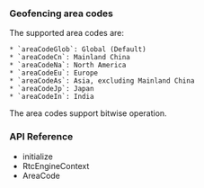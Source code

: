 <PlatformWrapper platform="flutter">

### Geofencing area codes

The supported area codes are:

    * `areaCodeGlob`: Global (Default)
    * `areaCodeCn`: Mainland China
    * `areaCodeNa`: North America
    * `areaCodeEu`: Europe
    * `areaCodeAs`: Asia, excluding Mainland China
    * `areaCodeJp`: Japan
    * `areaCodeIn`: India

The area codes support bitwise operation.

### API Reference

* <Link to = "{{global.API_REF_FLUTTER_ROOT_VOICE_SDK}}/class_irtcengine.html#api_irtcengine_create2">initialize</Link>

* <Link to = "{{global.API_REF_FLUTTER_ROOT_VOICE_SDK}}/rtc_api_data_type.html#class_rtcengineconfig">RtcEngineContext</Link>

* <Link to = "{{global.API_REF_FLUTTER_ROOT_VOICE_SDK}}/rtc_api_data_type.html#enum_areacode">AreaCode</Link>

</PlatformWrapper>
